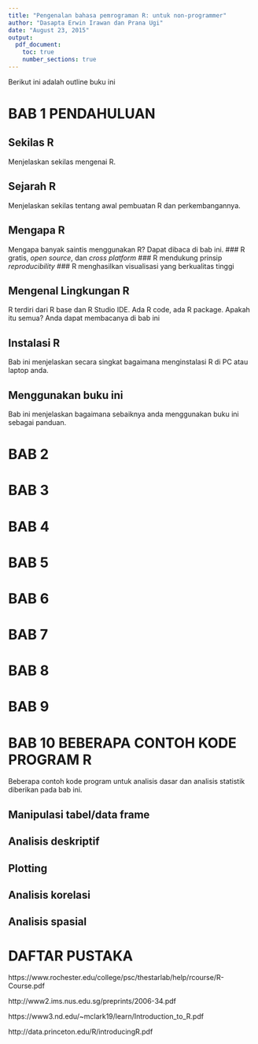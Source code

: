 ```yaml
---
title: "Pengenalan bahasa pemrograman R: untuk non-programmer"
author: "Dasapta Erwin Irawan dan Prana Ugi"
date: "August 23, 2015"
output:
  pdf_document:
    toc: true
    number_sections: true
---
```



Berikut ini adalah outline buku ini

# BAB 1 PENDAHULUAN

## Sekilas R
Menjelaskan sekilas mengenai R.

## Sejarah R
Menjelaskan sekilas tentang awal pembuatan R dan perkembangannya.

## Mengapa R
Mengapa banyak saintis menggunakan R? Dapat dibaca di bab ini.
### R gratis, _open source_, dan _cross platform_
### R mendukung prinsip _reproducibility_
### R menghasilkan visualisasi yang berkualitas tinggi 

## Mengenal Lingkungan R
R terdiri dari R base dan R Studio IDE. Ada R code, ada R package. Apakah itu semua? Anda dapat membacanya di bab ini

## Instalasi R
Bab ini menjelaskan secara singkat bagaimana menginstalasi R di PC atau laptop anda.

## Menggunakan buku ini
Bab ini menjelaskan bagaimana sebaiknya anda menggunakan buku ini sebagai panduan.

# BAB 2


# BAB 3


# BAB 4


# BAB 5


# BAB 6


# BAB 7


# BAB 8


# BAB 9


# BAB 10 BEBERAPA CONTOH KODE PROGRAM R
Beberapa contoh kode program untuk analisis dasar dan analisis statistik diberikan pada bab ini.

## Manipulasi tabel/data frame
## Analisis deskriptif
## Plotting
## Analisis korelasi
## Analisis spasial


# DAFTAR PUSTAKA

https://www.rochester.edu/college/psc/thestarlab/help/rcourse/R-Course.pdf

http://www2.ims.nus.edu.sg/preprints/2006-34.pdf

https://www3.nd.edu/~mclark19/learn/Introduction_to_R.pdf

http://data.princeton.edu/R/introducingR.pdf





